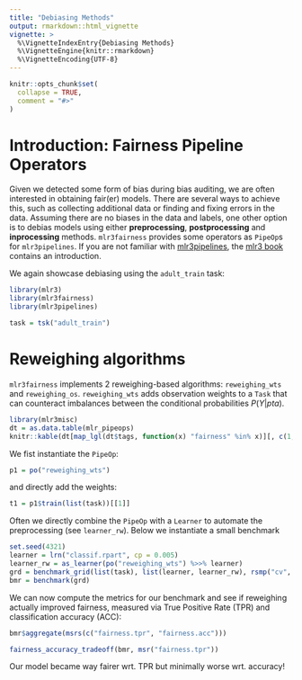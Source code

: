 ```yaml
---
title: "Debiasing Methods"
output: rmarkdown::html_vignette
vignette: >
  %\VignetteIndexEntry{Debiasing Methods}
  %\VignetteEngine{knitr::rmarkdown}
  %\VignetteEncoding{UTF-8}
---
```


```r
knitr::opts_chunk$set(
  collapse = TRUE,
  comment = "#>"
)
```

# Introduction: Fairness Pipeline Operators

Given we detected some form of bias during bias auditing, we are often interested in obtaining fair(er) models.
There are several ways to achieve this, such as collecting additional data or finding and fixing errors in the data.
Assuming there are no biases in the data and labels, one other option is to debias models using either **preprocessing**, **postprocessing** and **inprocessing** methods.
`mlr3fairness` provides some operators as `PipeOp`s for `mlr3pipelines`.
If you are not familiar with [mlr3pipelines](https://github.com/mlr-org/mlr3pipelines), the [mlr3 book](https://mlr3book.mlr-org.com/pipelines.html) contains an introduction. 

We again showcase debiasing using the `adult_train` task:

```r
library(mlr3)
library(mlr3fairness)
library(mlr3pipelines)

task = tsk("adult_train")
```

#  Reweighing algorithms

`mlr3fairness` implements 2 reweighing-based algorithms:
`reweighing_wts` and `reweighing_os`. 
`reweighing_wts` adds observation weights to a `Task` that can counteract imbalances between the conditional probabilities $P(Y | pta)$.

```r
library(mlr3misc)
dt = as.data.table(mlr_pipeops)
knitr::kable(dt[map_lgl(dt$tags, function(x) "fairness" %in% x)][, c(1,7,8,9,10)])
```

We fist instantiate the `PipeOp`:

```r
p1 = po("reweighing_wts")
```

and directly add the weights:

```r
t1 = p1$train(list(task))[[1]]
```

Often we directly combine the `PipeOp` with a `Learner` to automate the preprocessing (see `learner_rw`). Below we instantiate a small benchmark

```r
set.seed(4321)
learner = lrn("classif.rpart", cp = 0.005)
learner_rw = as_learner(po("reweighing_wts") %>>% learner)
grd = benchmark_grid(list(task), list(learner, learner_rw), rsmp("cv", folds=3))
bmr = benchmark(grd)
```

We can now compute the metrics for our benchmark and see if reweighing actually improved fairness, measured
via True Positive Rate (TPR) and classification accuracy (ACC):

```r
bmr$aggregate(msrs(c("fairness.tpr", "fairness.acc")))
```
```r
fairness_accuracy_tradeoff(bmr, msr("fairness.tpr"))
```

Our model became way fairer wrt. TPR but minimally worse wrt. accuracy!
